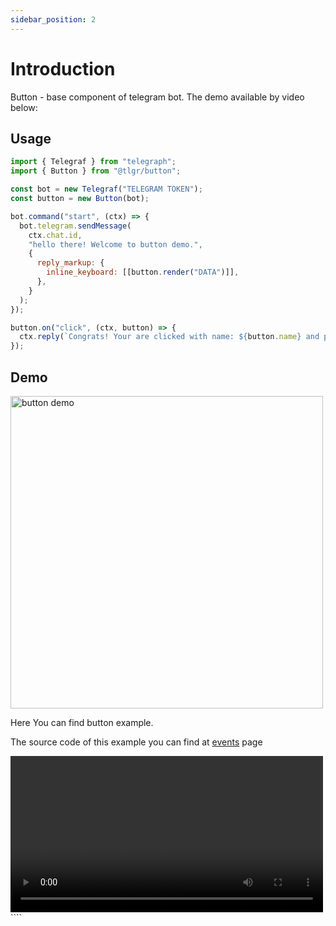 ```yaml
---
sidebar_position: 2
---
```


# Introduction

Button - base component of telegram bot. The demo available by video below:

## Usage

```jsx title=index.ts
import { Telegraf } from "telegraph";
import { Button } from "@tlgr/button";

const bot = new Telegraf("TELEGRAM TOKEN");
const button = new Button(bot);

bot.command("start", (ctx) => {
  bot.telegram.sendMessage(
    ctx.chat.id,
    "hello there! Welcome to button demo.",
    {
      reply_markup: {
        inline_keyboard: [[button.render("DATA")]],
      },
    }
  );
});

button.on("click", (ctx, button) => {
  ctx.reply(`Congrats! Your are clicked with name: ${button.name} and payload: ${button.payload!.toString()}`);
});
```

## Demo

<img alt="button demo" src="/Telegraph/img/button.png" width="500" />

Here You can find button example.

The source code of this example you can find at [events](./button/events) page

<video width="500" controls>
  <source src="/Telegraph/videos/button-demo.ogg" type="video/ogg" />
</video>
````
